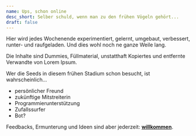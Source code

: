```yaml
---
name: Ups, schon online
desc_short: Selber schuld, wenn man zu den frühen Vögeln gehört...
draft: false
---
```


Hier wird jedes Wochenende experimentiert, gelernt, umgebaut, verbessert, runter- und raufgeladen. Und dies wohl noch ne ganze Weile lang.

Die Inhalte sind Dummies, Füllmaterial, unstatthaft Kopiertes und entfernte Verwandte von Lorem Ipsum.

Wer die Seeds in diesem frühen Stadium schon besucht, ist wahrscheinlich...

- persönlicher Freund
- zukünftige Mitstreiterin
- Programmierunterstützung
- Zufallssurfer
- Bot?

Feedbacks, Ermunterung und Ideen sind aber jederzeit: **[willkommen](mailto:kai@pulfer.info)**.
